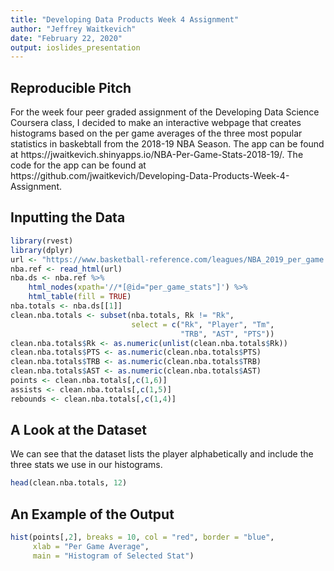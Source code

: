 ---
title: "Developing Data Products Week 4 Assignment"
author: "Jeffrey Waitkevich"
date: "February 22, 2020"
output: ioslides_presentation
---

## Reproducible Pitch

For the week four peer graded assignment of the Developing Data Science Coursera class, I decided to make an interactive webpage that creates histograms based on the per game averages of the three most popular statistics in baskebtall from the 2018-19 NBA Season. The app can be found at https://jwaitkevich.shinyapps.io/NBA-Per-Game-Stats-2018-19/. The code for the app can be found at https://github.com/jwaitkevich/Developing-Data-Products-Week-4-Assignment. 

## Inputting the Data
```{r, message = FALSE}
library(rvest)
library(dplyr)
url <- "https://www.basketball-reference.com/leagues/NBA_2019_per_game.html"
nba.ref <- read_html(url)
nba.ds <- nba.ref %>%
    html_nodes(xpath='//*[@id="per_game_stats"]') %>%
    html_table(fill = TRUE)
nba.totals <- nba.ds[[1]]
clean.nba.totals <- subset(nba.totals, Rk != "Rk",
                           select = c("Rk", "Player", "Tm",
                                      "TRB", "AST", "PTS"))
clean.nba.totals$Rk <- as.numeric(unlist(clean.nba.totals$Rk))
clean.nba.totals$PTS <- as.numeric(clean.nba.totals$PTS)
clean.nba.totals$TRB <- as.numeric(clean.nba.totals$TRB)
clean.nba.totals$AST <- as.numeric(clean.nba.totals$AST)
points <- clean.nba.totals[,c(1,6)]
assists <- clean.nba.totals[,c(1,5)]
rebounds <- clean.nba.totals[,c(1,4)]
```

## A Look at the Dataset
We can see that the dataset lists the player alphabetically and include the three stats we use in our histograms.
```{r}
head(clean.nba.totals, 12)
```
## An Example of the Output
```{r}
hist(points[,2], breaks = 10, col = "red", border = "blue", 
     xlab = "Per Game Average", 
     main = "Histogram of Selected Stat")
```

